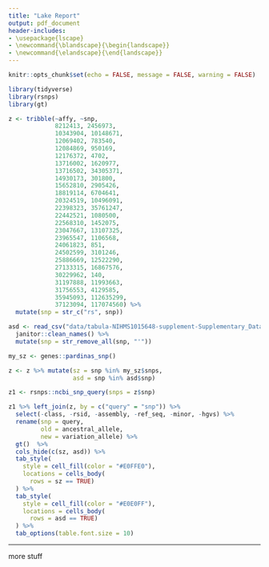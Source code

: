 ```yaml
---
title: "Lake Report"
output: pdf_document
header-includes:
- \usepackage{lscape}
- \newcommand{\blandscape}{\begin{landscape}}
- \newcommand{\elandscape}{\end{landscape}}
---
```


```r
knitr::opts_chunk$set(echo = FALSE, message = FALSE, warning = FALSE)
```

```r
library(tidyverse)
library(rsnps)
library(gt)
```


```r
z <- tribble(~affy, ~snp,
             8212413, 2456973,
             10343904, 10148671,
             12069402, 783540,
             12084869, 950169,
             12176372, 4702,
             13716002, 1620977,
             13716502, 34305371,
             14930173, 301800,
             15652810, 2905426,
             18819114, 6704641,
             20324519, 10496091,
             22398323, 35761247,
             22442521, 1080500,
             22568310, 1452075,
             23047667, 13107325,
             23965547, 1106568,
             24061823, 851,
             24502599, 3101246,
             25886669, 12522290,
             27133315, 16867576,
             30229962, 140,
             31197888, 11993663,
             31756553, 4129585,
             35945093, 112635299,
             37123094, 117074560) %>% 
  mutate(snp = str_c("rs", snp))

asd <- read_csv("data/tabula-NIHMS1015648-supplement-Supplementary_Data (3).csv") %>% 
  janitor::clean_names() %>% 
  mutate(snp = str_remove_all(snp, "'"))

my_sz <- genes::pardinas_snp()

z <- z %>% mutate(sz = snp %in% my_sz$snps,
                  asd = snp %in% asd$snp)

z1 <- rsnps::ncbi_snp_query(snps = z$snp)
```

\newpage
\blandscape

```r
z1 %>% left_join(z, by = c("query" = "snp")) %>% 
  select(-class, -rsid, -assembly, -ref_seq, -minor, -hgvs) %>% 
  rename(snp = query,
         old = ancestral_allele,
         new = variation_allele) %>% 
  gt()  %>% 
  cols_hide(c(sz, asd)) %>% 
  tab_style(
    style = cell_fill(color = "#E0FFE0"),
    locations = cells_body(
      rows = sz == TRUE)
  ) %>% 
  tab_style(
    style = cell_fill(color = "#E0E0FF"),
    locations = cells_body(
      rows = asd == TRUE)
  ) %>% 
  tab_options(table.font.size = 10)


```

\elandscape

---

more stuff
